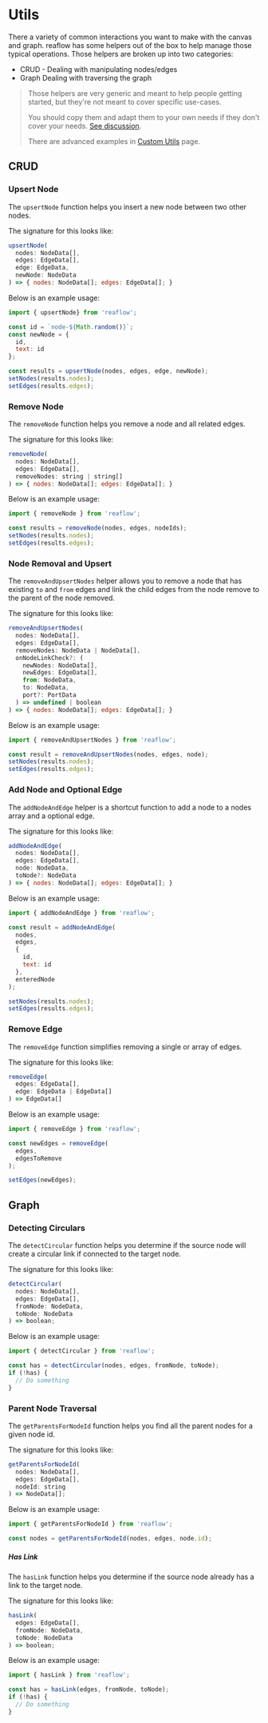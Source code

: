 
<Meta title="Docs/Advanced/Utils" />

# Utils

There a variety of common interactions you want to make
with the canvas and graph. reaflow has some helpers out of
the box to help manage those typical operations. Those
helpers are broken up into two categories:

- CRUD - Dealing with manipulating nodes/edges
- Graph Dealing with traversing the graph

> Those helpers are very generic and meant to help people getting started, but they're not meant to cover specific use-cases.
>
> You should copy them and adapt them to your own needs if they don't cover your needs. [See discussion](https://github.com/reaviz/reaflow/issues/47#issuecomment-775919579).
>
> There are advanced examples in [Custom Utils](/?path=/story/docs-advanced-custom-utils--page) page.

## CRUD

### Upsert Node
The `upsertNode` function helps you insert a new
node between two other nodes.

The signature for this looks like:

```js
upsertNode(
  nodes: NodeData[],
  edges: EdgeData[],
  edge: EdgeData,
  newNode: NodeData
) => { nodes: NodeData[]; edges: EdgeData[]; }
```

Below is an example usage:

```js
import { upsertNode} from 'reaflow';

const id = `node-${Math.random()}`;
const newNode = {
  id,
  text: id
};

const results = upsertNode(nodes, edges, edge, newNode);
setNodes(results.nodes);
setEdges(results.edges);
```

### Remove Node
The `removeNode` function helps you remove a node
and all related edges.

The signature for this looks like:

```js
removeNode(
  nodes: NodeData[],
  edges: EdgeData[],
  removeNodes: string | string[]
) => { nodes: NodeData[]; edges: EdgeData[]; }
```

Below is an example usage:

```js
import { removeNode } from 'reaflow';

const results = removeNode(nodes, edges, nodeIds);
setNodes(results.nodes);
setEdges(results.edges);
```

### Node Removal and Upsert
The `removeAndUpsertNodes` helper allows you to remove a node
that has existing `to` and `from` edges and link the child
edges from the node remove to the parent of the node removed.

The signature for this looks like:

```js
removeAndUpsertNodes(
  nodes: NodeData[],
  edges: EdgeData[],
  removeNodes: NodeData | NodeData[],
  onNodeLinkCheck?: (
    newNodes: NodeData[],
    newEdges: EdgeData[],
    from: NodeData,
    to: NodeData,
    port?: PortData
  ) => undefined | boolean
) => { nodes: NodeData[]; edges: EdgeData[]; }
```

Below is an example usage:

```js
import { removeAndUpsertNodes } from 'reaflow';

const result = removeAndUpsertNodes(nodes, edges, node);
setNodes(results.nodes);
setEdges(results.edges);
```

### Add Node and Optional Edge
The `addNodeAndEdge` helper is a shortcut function to add a
node to a nodes array and a optional edge.

The signature for this looks like:

```js
addNodeAndEdge(
  nodes: NodeData[],
  edges: EdgeData[],
  node: NodeData,
  toNode?: NodeData
) => { nodes: NodeData[]; edges: EdgeData[]; }
```

Below is an example usage:

```js
import { addNodeAndEdge } from 'reaflow';

const result = addNodeAndEdge(
  nodes,
  edges,
  {
    id,
    text: id
  },
  enteredNode
);

setNodes(results.nodes);
setEdges(results.edges);
```

### Remove Edge
The `removeEdge` function simplifies removing a single
or array of edges.

The signature for this looks like:

```js
removeEdge(
  edges: EdgeData[],
  edge: EdgeData | EdgeData[]
) => EdgeData[]
```

Below is an example usage:

```js
import { removeEdge } from 'reaflow';

const newEdges = removeEdge(
  edges,
  edgesToRemove
);

setEdges(newEdges);
```

## Graph

### Detecting Circulars
The `detectCircular` function helps you determine if
the source node will create a circular link if connected
to the target node.

The signature for this looks like:

```js
detectCircular(
  nodes: NodeData[],
  edges: EdgeData[],
  fromNode: NodeData,
  toNode: NodeData
) => boolean;
```

Below is an example usage:

```js
import { detectCircular } from 'reaflow';

const has = detectCircular(nodes, edges, fromNode, toNode);
if (!has) {
  // Do something
}
```

### Parent Node Traversal
The `getParentsForNodeId` function helps you find all the
parent nodes for a given node id.

The signature for this looks like:

```js
getParentsForNodeId(
  nodes: NodeData[],
  edges: EdgeData[],
  nodeId: string
) => NodeData[];
```

Below is an example usage:

```js
import { getParentsForNodeId } from 'reaflow';

const nodes = getParentsForNodeId(nodes, edges, node.id);
```

##### Has Link
The `hasLink` function helps you determine if
the source node already has a link to the target node.

The signature for this looks like:

```js
hasLink(
  edges: EdgeData[],
  fromNode: NodeData,
  toNode: NodeData
) => boolean;
```

Below is an example usage:

```js
import { hasLink } from 'reaflow';

const has = hasLink(edges, fromNode, toNode);
if (!has) {
  // Do something
}
```
